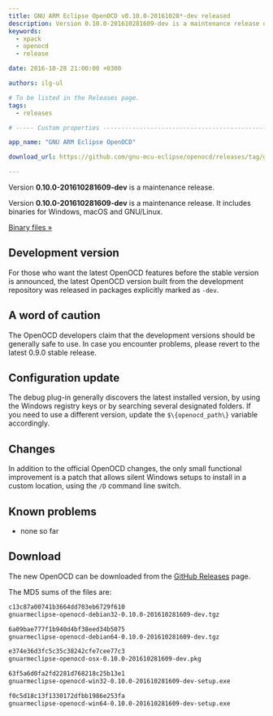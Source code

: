 ```yaml
---
title: GNU ARM Eclipse OpenOCD v0.10.0-20161028*-dev released
description: Version 0.10.0-201610281609-dev is a maintenance release of GNU ARM Eclipse OpenOCD.
keywords:
  - xpack
  - openocd
  - release

date: 2016-10-28 21:00:00 +0300

authors: ilg-ul

# To be listed in the Releases page.
tags:
  - releases

# ----- Custom properties -----------------------------------------------------

app_name: "GNU ARM Eclipse OpenOCD"

download_url: https://github.com/gnu-mcu-eclipse/openocd/releases/tag/gae-0.10.0-20161028/

---
```


<head><title>{frontMatter.title}</title></head>
<head><meta property="og:title" content={frontMatter.title} /></head>

Version **0.10.0-201610281609-dev** is a maintenance release.

<!-- truncate -->

Version **0.10.0-201610281609-dev** is a maintenance release. It includes binaries for Windows, macOS and GNU/Linux.

<!-- truncate -->

<p><a href={frontMatter.download_url}>Binary files »</a></p>

## Development version

For those who want the latest OpenOCD features before the stable version is announced, the latest OpenOCD version built from the development repository was released in packages explicitly marked as `-dev`.

## A word of caution

The OpenOCD developers claim that the development versions should be generally safe to use. In case you encounter problems, please revert to the latest 0.9.0 stable release.

## Configuration update

The debug plug-in generally discovers the latest installed version, by using the Windows registry keys or by searching several designated folders. If you need to use a different version, update the `$\{openocd_path\}` variable accordingly.

## Changes

In addition to the official OpenOCD changes, the only small functional improvement is a patch that allows silent Windows setups to install in a custom location, using the `/D` command line switch.

## Known problems

* none so far

## Download

The new OpenOCD can be downloaded from the <a href={frontMatter.download_url}>GitHub Releases</a> page.

The MD5 sums of the files are:

```txt
c13c87a00741b3664dd703eb6729f610
gnuarmeclipse-openocd-debian32-0.10.0-201610281609-dev.tgz

6a09bae777f1b940d4bf38eed34b5075
gnuarmeclipse-openocd-debian64-0.10.0-201610281609-dev.tgz

e374e36d3fc5c35c38242cfe7cee77c3
gnuarmeclipse-openocd-osx-0.10.0-201610281609-dev.pkg

63f5a6d0fa2fd2281d768218c25b13e1
gnuarmeclipse-openocd-win32-0.10.0-201610281609-dev-setup.exe

f0c5d18c13f1330172dfbb1986e253fa
gnuarmeclipse-openocd-win64-0.10.0-201610281609-dev-setup.exe
```
